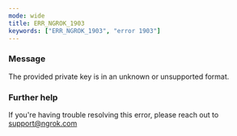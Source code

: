 ```yaml
---
mode: wide
title: ERR_NGROK_1903
keywords: ["ERR_NGROK_1903", "error 1903"]
---
```


### Message

The provided private key is in an unknown or unsupported format.

### Further help

If you're having trouble resolving this error, please reach out to [support@ngrok.com](mailto:support@ngrok.com?subject=Help%20with%20ERR_NGROK_1903)

